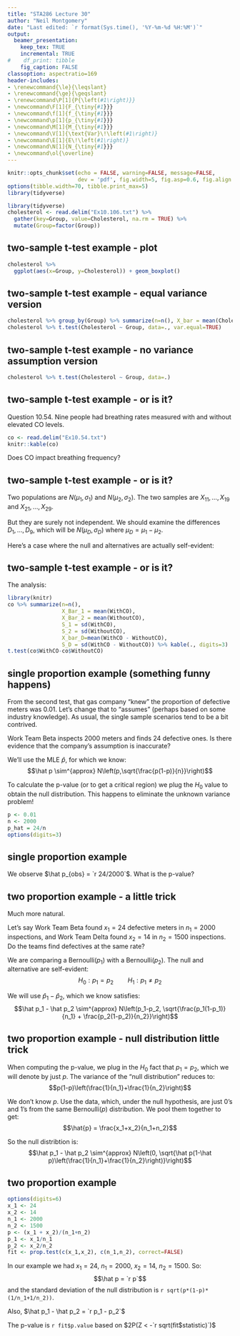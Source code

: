 ```yaml
---
title: "STA286 Lecture 30"
author: "Neil Montgomery"
date: "Last edited: `r format(Sys.time(), '%Y-%m-%d %H:%M')`"
output: 
  beamer_presentation:
    keep_tex: TRUE
    incremental: TRUE
#    df_print: tibble
    fig_caption: FALSE
classoption: aspectratio=169
header-includes:
- \renewcommand{\le}{\leqslant}
- \renewcommand{\ge}{\geqslant}
- \renewcommand\P[1]{P{\left(#1\right)}}
- \newcommand\F[1]{F_{\tiny{#1}}}
- \newcommand\f[1]{f_{\tiny{#1}}}
- \newcommand\p[1]{p_{\tiny{#1}}}
- \newcommand\M[1]{M_{\tiny{#1}}}
- \newcommand\V[1]{\text{Var}\!\left(#1\right)}
- \newcommand\E[1]{E\!\left(#1\right)}
- \newcommand\N[1]{N_{\tiny{#1}}}
- \newcommand\ol{\overline}
---
```


```r
knitr::opts_chunk$set(echo = FALSE, warning=FALSE, message=FALSE,
                      dev = 'pdf', fig.width=5, fig.asp=0.6, fig.align = 'center')
options(tibble.width=70, tibble.print_max=5)
library(tidyverse)
```


```r

library(tidyverse)
cholesterol <- read.delim("Ex10.106.txt") %>% 
  gather(key=Group, value=Cholesterol, na.rm = TRUE) %>% 
  mutate(Group=factor(Group))
```

## two-sample t-test example - plot

```r
cholesterol %>% 
  ggplot(aes(x=Group, y=Cholesterol)) + geom_boxplot()
```

## two-sample t-test example - equal variance version

```r
cholesterol %>% group_by(Group) %>% summarize(n=n(), X_bar = mean(Cholesterol), S=sd(Cholesterol))
cholesterol %>% t.test(Cholesterol ~ Group, data=., var.equal=TRUE)
```


## two-sample t-test example - no variance assumption version

```r
cholesterol %>% t.test(Cholesterol ~ Group, data=.)
```

## two-sample t-test example - or is it?

Question 10.54. Nine people had breathing rates measured with and without elevated CO levels.

```r
co <- read.delim("Ex10.54.txt")
knitr::kable(co)
```

Does CO impact breathing frequency?

## two-sample t-test example - or is it?

Two populations are $N(\mu_1, \sigma_1)$ and $N(\mu_2, \sigma_2)$. 
\begin{align*}
H_0 &: \mu_1 = \mu_2\\
H_1 &: \mu_1 \ne \mu_2
\end{align*}
The two samples are $X_{11},\ldots,X_{19}$ and $X_{21},\ldots,X_{29}$.

\pause But they are surely not independent. We should examine the differences $D_1,\ldots,D_9$, which will be $N(\mu_D, \sigma_D)$ where $\mu_D = \mu_1 - \mu_2$. 

\pause Here's a case where the null and alternatives are actually self-evident:
\begin{align*}
H_0 &: \mu_D = 0\\
H_1 &: \mu_D \ne 0
\end{align*}

## two-sample t-test example - or is it?

The analysis:

```r
library(knitr)
co %>% summarize(n=n(), 
                 X_Bar_1 = mean(WithCO),
                 X_Bar_2 = mean(WithoutCO),
                 S_1 = sd(WithCO),
                 S_2 = sd(WithoutCO),
                 X_bar_D=mean(WithCO - WithoutCO), 
                 S_D = sd(WithCO - WithoutCO)) %>% kable(., digits=3)
t.test(co$WithCO-co$WithoutCO)
```



## single proportion example (something funny happens)

From the second test, that gas company "knew" the proportion of defective meters was 0.01. Let's change that to "assumes" (perhaps based on some industry knowledge). As usual, the single sample scenarios tend to be a bit contrived. 

Work Team Beta inspects 2000 meters and finds 24 defective ones. Is there evidence that the company's assumption is inaccurate?

\pause
\begin{align*}
H_0 &: p = 0.01\\
H_1 &: p \ne 0.01
\end{align*}

\pause We'll use the MLE $\hat p$, for which we know:
$$\hat p \sim^{approx}  N\left(p,\sqrt{\frac{p(1-p)}{n}}\right)$$

To calculate the p-value (or to get a critical region) we plug the $H_0$ value to obtain the null distribution. This happens to eliminate the unknown variance problem!

```r
p <- 0.01
n <- 2000
p_hat = 24/n
options(digits=3)
```

## single proportion example

\pause We observe $\hat p_{obs} = `r 24/2000`$. What is the p-value?

\begin{align*}
P(\hat p < `r 0.1-p_hat`) + P(\hat p > `r p_hat`) &= P\left(Z < \frac{`r 0.1-p_hat` - `r p`}{\sqrt{\frac{`r p`(1-`r p`)}{`r n`}}}\right) + P\left(Z > \frac{`r p_hat` - `r p`}{\sqrt{\frac{`r p`(1-`r p`)}{`r n`}}}\right)\\
&= \P{Z < `r -(p_hat - p)/sqrt(p*(1-p)/n)`} + \P{Z > `r (p_hat - p)/sqrt(p*(1-p)/n)`}\\
&= `r 2*pnorm(-(p_hat - p)/sqrt(p*(1-p)/n))`
\end{align*}

## two proportion example - a little trick

Much more natural. 

Let's say Work Team Beta found $x_1=24$ defective meters in $n_1 = 2000$ inspections, and Work Team Delta found $x_2=14$ in $n_2 = 1500$ inspections. Do the teams find defectives at the same rate?

We are comparing a Bernoulli($p_1$) with a Bernoulli($p_2$). The null and alternative are self-evident:
$$H_0: p_1 = p_2 \qquad H_1: p_1 \ne p_2$$

\pause We will use $\hat p_1 - \hat p_2$, which we know satisfies:
$$\hat p_1 - \hat p_2 \sim^{approx} N\left(p_1-p_2, \sqrt{\frac{p_1(1-p_1)}{n_1} + \frac{p_2(1-p_2)}{n_2}}\right)$$

## two proportion example - null distribution little trick


When computing the p-value, we plug in the $H_0$ fact that $p_1 = p_2$, which we will denote by just $p$. The variance of the "null distribution" reduces to:
$$p(1-p)\left(\frac{1}{n_1}+\frac{1}{n_2}\right)$$

\pause We don't know $p$. Use the data, which, under the null hypothesis, are just 0's and 1's from the same Bernoulli($p$) distribution. We pool them together to get:
$$\hat{p} = \frac{x_1+x_2}{n_1+n_2}$$

\pause So the null distribtion is:
$$\hat p_1 - \hat p_2 \sim^{approx} N\left(0, \sqrt{\hat p(1-\hat p)\left(\frac{1}{n_1}+\frac{1}{n_2}\right)}\right)$$

## two proportion example

```r
options(digits=6)
x_1 <- 24
x_2 <- 14
n_1 <- 2000
n_2 <- 1500
p <- (x_1 + x_2)/(n_1+n_2)
p_1 <- x_1/n_1
p_2 <- x_2/n_2
fit <- prop.test(c(x_1,x_2), c(n_1,n_2), correct=FALSE)
```


In our example we had $x_1 = 24$, $n_1=2000$, $x_2=14$, $n_2=1500$. So:
$$\hat p = `r p`$$
and the standard deviation of the null distribution is `r sqrt(p*(1-p)*(1/n_1+1/n_2))`.

Also, $\hat p_1 - \hat p_2 = `r p_1 - p_2`$

The p-value is `r fit$p.value` based on $2P(Z < -`r sqrt(fit$statistic)`)$


